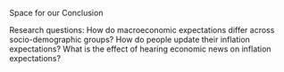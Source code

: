 Space for our Conclusion

Research questions: 
 How do macroeconomic expectations differ across socio-demographic groups?
 How do people update their inflation expectations?
 What is the effect of hearing economic news on inflation expectations?